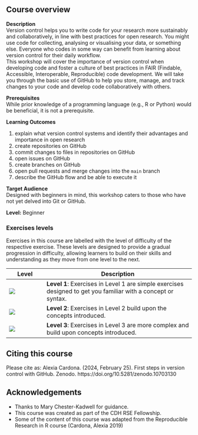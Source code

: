 ## Course overview {.unnumbered}

::: {.callout-note appearance="minimal"}

<div>
<b>Description</b> </br>
Version control helps you to write code for your research more sustainably and collaboratively, in line with best practices for open research. You might use code for collecting, analysing or visualising your data, or something else. Everyone who codes in some way can benefit from learning about version control for their daily workflow. </br>
This workshop will cover the importance of version control when developing code and foster a culture of best practices in FAIR (Findable, Accessible, Interoperable, Reproducible) code development. We will take you through the basic use of GitHub to help you store, manage, and track changes to your code and develop code collaboratively with others.
</div>

<div>
<b>Prerequisites</b> </br>
While prior knowledge of a programming language (e.g., R or Python) would be beneficial, it is not a prerequisite. 
</div>

<div>
  <b>Learning Outcomes</b></br>
  <ol>
  <li>explain what version control systems and identify their advantages and importance in open research</li>
  <li>create repositories on GitHub</li>
  <li>commit changes to files in repositories on GitHub</li>
  <li>open issues on GitHub</li>
  <li>create branches on GitHub</li>
  <li>open pull requests and merge changes into the `main` branch</li>
  <li>describe the GitHub flow and be able to execute it</li>
  </ol>
</div>

<div>
  <b>Target Audience</b></br>
  Designed with beginners in mind, this workshop caters to those who have not yet delved into Git or GitHub. 
</div>

**Level:** Beginner

:::

### Exercises levels

Exercises in this course are labelled with the level of difficulty of the respective exercise.  These levels are designed to provide a gradual progression in difficulty, allowing learners to build on their skills and understanding as they move from one level to the next.

| Level                         | Description                                                                                                                                                                   |
|---------------|---------------------------------------------------------|
| ![](images/stars-level-1.png) | **Level 1**: Exercises in Level 1 are simple exercises designed to get you familiar with a concept or syntax. |
| ![](images/stars-level-2.png) | **Level 2**: Exercises in Level 2 build upon the concepts introduced.                                                                          |
| ![](images/stars-level-3.png) | **Level 3**: Exercises in Level 3 are more complex and build upon concepts introduced.       

## Citing this course

Please cite as:
Alexia Cardona. (2024, February 25). First steps in version control with GitHub. Zenodo. https://doi.org/10.5281/zenodo.10703130


## Acknowledgements
* Thanks to Mary Chester-Kadwell for guidance.
* This course was created as part of the CDH RSE Fellowship.
* Some of the content of this course was adapted from the Reproducible Research in R course (Cardona, Alexia 2019)



